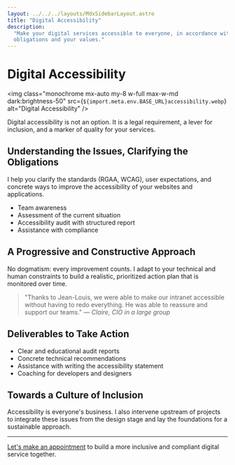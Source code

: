 ```yaml
---
layout: ../../../layouts/MdxSidebarLayout.astro
title: "Digital Accessibility"
description:
  "Make your digital services accessible to everyone, in accordance with legal
  obligations and your values."
---
```



# Digital Accessibility

<img
  class="monochrome mx-auto my-8 w-full max-w-md dark:brightness-50"
  src={`${import.meta.env.BASE_URL}accessibility.webp`}
  alt="Digital Accessibility"
/>

Digital accessibility is not an option. It is a legal requirement, a lever for
inclusion, and a marker of quality for your services.

## Understanding the Issues, Clarifying the Obligations

I help you clarify the standards (RGAA, WCAG), user expectations, and concrete
ways to improve the accessibility of your websites and applications.

- Team awareness
- Assessment of the current situation
- Accessibility audit with structured report
- Assistance with compliance

## A Progressive and Constructive Approach

No dogmatism: every improvement counts. I adapt to your technical and human
constraints to build a realistic, prioritized action plan that is monitored over
time.

> "Thanks to Jean-Louis, we were able to make our intranet accessible without
> having to redo everything. He was able to reassure and support our teams." —
> _Claire, CIO in a large group_

## Deliverables to Take Action

- Clear and educational audit reports
- Concrete technical recommendations
- Assistance with writing the accessibility statement
- Coaching for developers and designers

## Towards a Culture of Inclusion

Accessibility is everyone's business. I also intervene upstream of projects to
integrate these issues from the design stage and lay the foundations for a
sustainable approach.

---

[Let's make an appointment](../fr/contact) to build a more inclusive and
compliant digital service together.
